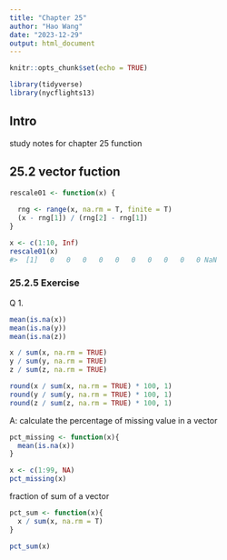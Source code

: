 ```yaml
---
title: "Chapter 25"
author: "Hao Wang"
date: "2023-12-29"
output: html_document
---
```


```r
knitr::opts_chunk$set(echo = TRUE)

library(tidyverse)
library(nycflights13)
```

## Intro

study notes for chapter 25 function

## 25.2 vector fuction

```r
rescale01 <- function(x) {
  
  rng <- range(x, na.rm = T, finite = T)
  (x - rng[1]) / (rng[2] - rng[1])
}

```


```r
x <- c(1:10, Inf)
rescale01(x)
#>  [1]   0   0   0   0   0   0   0   0   0   0 NaN
```
### 25.2.5 Exercise

Q 1.
```r
mean(is.na(x))
mean(is.na(y))
mean(is.na(z))

x / sum(x, na.rm = TRUE)
y / sum(y, na.rm = TRUE)
z / sum(z, na.rm = TRUE)

round(x / sum(x, na.rm = TRUE) * 100, 1)
round(y / sum(y, na.rm = TRUE) * 100, 1)
round(z / sum(z, na.rm = TRUE) * 100, 1)
```

A: calculate the percentage of missing value in a vector
```r
pct_missing <- function(x){
  mean(is.na(x))
}
```

```r
x <- c(1:99, NA)
pct_missing(x)
```
fraction of sum of a vector
```r
pct_sum <- function(x){
  x / sum(x, na.rm = T)
}

pct_sum(x)
```

































